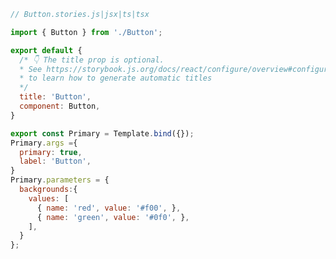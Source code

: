```js
// Button.stories.js|jsx|ts|tsx

import { Button } from './Button';

export default {
  /* 👇 The title prop is optional.
  * See https://storybook.js.org/docs/react/configure/overview#configure-story-loading
  * to learn how to generate automatic titles
  */
  title: 'Button',
  component: Button,
}

export const Primary = Template.bind({});
Primary.args ={
  primary: true,
  label: 'Button',
}
Primary.parameters = { 
  backgrounds:{
    values: [
      { name: 'red', value: '#f00', },
      { name: 'green', value: '#0f0', },
    ],
  }
};
```